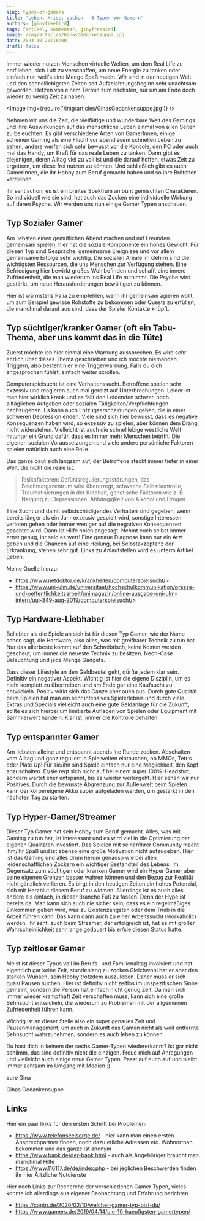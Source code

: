 ```yaml
---
slug: types-of-gamers
title: 'Leben, Krise, zocken – 6 Typen von Gamern'
authors: [ginyfreebird]
tags: [artikel, kommentar, ginyfreebird]
image: /img/articles/GinasGedankensuppe.jpg
date: 2023-10-20T16:00
draft: false
---
```



Immer wieder nutzen Menschen virtuelle Welten, um dem Real Life zu entfliehen, sich Luft zu verschaffen, um neue Energie zu tanken oder einfach nur, weil's eine Menge Spaß macht.
Wir sind in der heutigen Welt und den schnelllebigsten Zeiten seit Aufzeichnungsbeginn sehr unachtsam geworden. Hetzen von einem Termin zum nächsten, nur um am Ende doch wieder zu wenig Zeit zu haben.

<Image img={require('/img/articles/GinasGedankensuppe.jpg')} />

<!--truncate-->

Nehmen wir uns die Zeit, die vielfältige und wunderbare Welt des Gamings und ihre Auswirkungen auf das menschliche Leben einmal von allen Seiten zu beleuchten.
Es gibt verschiedene Arten von GamerInnen, einige scheinen Gaming als eine Flucht vor ebendiesem schnellen Leben zu sehen, andere werfen sich sehr bewusst vor die Konsole, den PC oder auch mal das Handy, um Kraft für das reale Leben zu tanken. Dann gibt es diejenigen, deren Alltag viel zu voll ist und die darauf hoffen, etwas Zeit zu ergattern, um diese frei nutzen zu können. Und schließlich gibt es auch GamerInnen, die ihr Hobby zum Beruf gemacht haben und so ihre Brötchen verdienen …

Ihr seht schon, es ist ein breites Spektrum an bunt gemischten Charakteren. So individuell wie sie sind, hat auch das Zocken eine individuelle Wirkung auf deren Psyche. Wir werden uns nun einige Gamer Typen anschauen.


## Typ Sozialer Gamer

Am liebsten einen gemütlichen Abend machen und mit Freunden gemeinsam spielen, hier hat die soziale Komponente ein hohes Gewicht. Für diesen Typ sind Gespräche, gemeinsame Ereignisse und vor allem gemeinsame Erfolge sehr wichtig. Die sozialen Areale im Gehirn sind die wichtigsten Ressourcen, die uns Menschen zur Verfügung stehen. Eine Befriedigung hier bewirkt großes Wohlbefinden und schafft eine innere Zufriedenheit, die man wiederum ins Real Life mitnimmt. Die Psyche wird gestärkt, um neue Herausforderungen bewältigen zu können.

Hier ist wärmstens Palia zu empfehlen, wenn ihr gemeinsam agieren wollt, um zum Beispiel gewisse Rohstoffe zu bekommen oder Quests zu erfüllen, die manchmal darauf aus sind, dass der Spieler Kontakte knüpft.

## Typ süchtiger/kranker Gamer (oft ein Tabu-Thema, aber uns kommt das in die Tüte)

Zuerst möchte ich hier einmal eine Warnung aussprechen. Es wird sehr ehrlich über dieses Thema geschrieben und ich möchte niemanden Triggern, also besteht hier eine Triggerwarnung. Falls du dich angesprochen fühlst, einfach weiter scrollen.

Computerspielsucht ist eine Verhaltenssucht. Betroffene spielen sehr exzessiv und reagieren auch mal gereizt auf Unterbrechungen. Leider ist man hier wirklich krank und es fällt den Leidenden schwer, noch alltäglichen Aufgaben oder sozialen Tätigkeiten/Verpflichtungen nachzugehen. Es kann auch Entzugserscheinungen geben, die in einer schweren Depression enden. Viele sind sich hier bewusst, dass es negative Konsequenzen haben wird, so exzessiv zu spielen, aber können dem Drang nicht widerstehen. Vielleicht ist auch die schnelllebige westliche Welt mitunter ein Grund dafür, dass es immer mehr Menschen betrifft. Die eigenen sozialen Voraussetzungen und viele andere persönliche Faktoren spielen natürlich auch eine Rolle.

Das ganze baut sich langsam auf, der Betroffene steckt immer tiefer in einer Welt, die nicht die reale ist.

> Risikofaktoren: Gefühlsregulierungsstörungen, das Belohnungszentrum wird übererregt,
schwache Selbstkontrolle, Traumatisierungen in der Kindheit, genetische
Faktoren wie z. B. Neigung zu Depressionen. Abhängigkeit von Alkohol
und Drogen

Eine Sucht und damit selbstschädigendes Verhalten sind gegeben, wenn bereits länger als ein Jahr exzessiv gespielt wird, sonstige Interessen verloren gehen oder immer weniger auf die negativen Konsequenzen geachtet wird.
Dann ist Hilfe holen angesagt. Nehmt euch selbst immer ernst genug, ihr seid es wert!
Eine genaue Diagnose kann nur ein Arzt geben und die Chancen auf eine Heilung, bei Selbstakzeptanz der Erkrankung, stehen sehr gut.
Links zu Anlaufstellen wird es unterm Artikel geben.

Meine Quelle hierzu:
- https://www.netdoktor.de/krankheiten/computerspielsucht/>
- https://www.uni-ulm.de/universitaet/hochschulkommunikation/presse-und-oeffentlichkeitsarbeit/unimagazin/online-ausgabe-uni-ulm-intern/uui-349-aug-2019/computerspielsucht/>

## Typ Hardware-Liebhaber

Beliebter als die Spiele an sich ist für diesen Typ Gamer, wie der Name schon sagt, die Hardware, also alles, was mit greifbarer Technik zu tun hat.
Nur das allerbeste kommt auf den Schreibtisch, keine Kosten werden gescheut, um immer die neueste Technik zu besitzen. Neon-Case Beleuchtung und jede Menge Gadgets.

Dass dieser Lifestyle an den Geldbeutel geht, dürfte jedem klar sein. Definitiv ein negativer Aspekt. Wichtig ist hier die eigene Disziplin, um es nicht komplett zu übertreiben und am Ende gar eine Kaufsucht zu entwickeln. Positiv wirkt sich das Ganze aber auch aus. Durch gute Qualität beim Spielen hat man ein sehr intensives Spielerlebnis und durch viele Extras und Specials vielleicht auch eine gute Geldanlage für die Zukunft, sollte es sich hierbei um limitierte Auflagen von Spielen oder Equipment mit Sammlerwert handeln. Klar ist, immer die Kontrolle behalten.

## Typ entspannter Gamer

Am liebsten alleine und entspannt abends ‘ne Runde zocken. Abschalten vom Alltag und ganz reguliert in Spielwelten eintauchen, ob MMOs, Tetris oder Plate Up! Für sie/ihn sind Spiele einfach nur eine Möglichkeit, den Kopf abzuschalten. Er/sie regt sich nicht auf bei einem super 100%-Headshot, sondern wartet eher entspannt, bis es wieder weitergeht.
Hier sehen wir nur Positives. Durch die bewusste Abgrenzung zur Außenwelt beim Spielen kann der körpereigene Akku super aufgeladen werden, um gestärkt in den nächsten Tag zu starten.

## Typ Hyper-Gamer/Streamer

Dieser Typ Gamer hat sein Hobby zum Beruf gemacht. Alles, was mit Gaming zu tun hat, ist interessant und es wird viel in die Optimierung der eigenen Qualitäten investiert. Das Spielen mit seiner/ihrer Community macht ihm/ihr Spaß und ist ebenso eine große Motivation nicht aufzugeben. Hier ist das Gaming und alles drum herum genauso wie bei allen leidenschaftlichen Zockern ein wichtiger Bestandteil des Lebens.
Im Gegensatz zum süchtigen oder kranken Gamer wird ein Hyper Gamer aber seine eigenen Grenzen besser wahren können und den Bezug zur Realität nicht gänzlich verlieren.
Es birgt in den heutigen Zeiten ein hohes Potenzial, sich mit Herzblut diesem Beruf zu widmen. Allerdings ist es auch alles andere als einfach, in dieser Branche Fuß zu fassen. Denn der Hype ist bereits da. Man kann sich auch nie sicher sein, dass es ein regelmäßiges Einkommen geben wird, was  zu Existenzängsten oder dem Trieb in die Arbeit führen kann. Das kann dann auch zu einer Arbeitssucht (workaholic) werden. Ihr seht, auch beim Streamer, der erfolgreich ist, hat es mit großer Wahrscheinlichkeit sehr lange gedauert bis er/sie diesen Status hatte.

## Typ zeitloser Gamer

Meist ist dieser Typus voll im Berufs- und Familienalltag involviert und hat eigentlich gar keine Zeit, stundenlang zu zocken.Gleichwohl hat er aber den starken Wunsch, sein Hobby trotzdem auszuleben. Daher muss er sich quasi Pausen suchen. Hier ist definitiv nicht zeitlos im unspezifischen Sinne gemeint, sondern  die Person hat einfach nicht genug Zeit.
Da man sich immer wieder krampfhaft Zeit verschaffen muss, kann sich eine große Sehnsucht entwickeln, die wiederum zu Problemen mit der allgemeinen Zufriedenheit  führen kann.

Wichtig ist an dieser Stelle also ein super genaues Zeit und Pausenmanagement, um auch in Zukunft das Gamen nicht als weit entfernte Sehnsucht wahrzunehmen, sondern es auch leben zu können


Du hast dich in keinem der sechs Gamer-Typen wiedererkannt? Ist gar nicht schlimm, das sind definitiv nicht die einzigen. Freue mich auf Anregungen und vielleicht auch einige neue Gamer Typen. Passt auf euch auf und bleibt immer achtsam im Umgang mit Medien :)

eure Gina

Ginas Gedankensuppe

## Links

Hier ein paar links für den ersten Schritt bei Problemen:

- https://www.telefonseelsorge.de/ - hier kann man einen ersten Ansprechpartner finden, noch dazu etliche Adressen etc. Wohnortnah bekommen und das ganze ist anonym
- https://www.bapk.de/der-bapk.html - auch als Angehöriger braucht man manchmal Hilfe
- https://www.116117.de/de/index.php - bei jeglichen Beschwerden finden ihr hier Ärtzliche Notdienste

Hier noch Links zur Recherche der verschiedenen Gamer Typen, vieles konnte ich allerdings aus eigener Beobachtung und Erfahrung berichten

- https://captn.de/2020/02/10/welcher-gamer-typ-bist-du/
- https://www.gamers.de/2019/04/14/die-10-haeufigsten-gamertypen/
